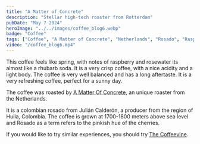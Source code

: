 ```yaml
---
title: "A Matter of Concrete"
description: "Stellar high-tech roaster from Rotterdam"
pubDate: "May 7 2024"
heroImage: "../../images/coffee_blog6.webp"
badge: "Coffee"
tags: ["Coffee", "A Matter of Concrete", "Netherlands", "Rosado", "Raspberry", "Rose", "Crisp"]
video: "/coffee_blog6.mp4"
---
```


This coffee feels like spring, with notes of raspberry and rosewater its almost like a rhubarb soda. It is a very crisp coffee, with a nice acidity and a light body.
The coffee is very well balanced and has a long aftertaste. It is a very refreshing coffee, perfect for a sunny day.

The coffee was roasted by [A Matter Of Concrete](https://amatterofconcrete.com/), an unique roaster from the Netherlands.

It is a colombian rosado from Julián Calderón, a producer from the region of Huila, Colombia. The coffee is grown at 1700-1800 meters above sea level and Rosado as a term refers to the pinkish hue of the cherries.

If you would like to try similar experiences, you should try [The Coffeevine](https://thecoffeevine.com/).

